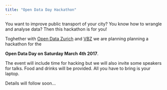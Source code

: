 ```yaml
---
title: "Open Data Day Hackathon"
---
```


You want to improve public transport of your city? You know how to wrangle and
analyse data? Then this hackathon is for you!

Toghether with 
[Open Data Zurich](https://data.stadt-zuerich.ch/) and
[VBZ](https://www.stadt-zuerich.ch/vbz/en/index.html) 
we are planning planning a hackathon for the 

**Open Data Day on Saturday March 4th 2017**.

The event will include time for hacking but we will also invite some speakers
for talks. Food and drinks will be provided. All you have to bring is your
laptop.

Details will follow soon...
